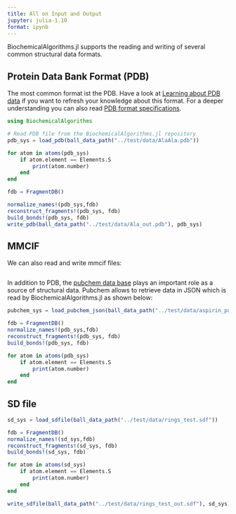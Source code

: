 ```yaml
---
title: All on Input and Output
jupyter: julia-1.10
format: ipynb
---
```

BiochemicalAlgorithms.jl supports the reading and writing of several common structural data formats. 

## Protein Data Bank Format (PDB)
The most common format ist the PDB. Have a look at [Learning about PDB data](https://pdb101.rcsb.org/learn/guide-to-understanding-pdb-data/introduction) if you want to refresh your knowledge about this format. For a deeper understanding you can also read [PDB format specifications](https://mmcif.wwpdb.org/pdbx-mmcif-home-page.html).
```julia
using BiochemicalAlgorithms
```

```julia
# Read PDB file from the BiochemicalAlgorithms.jl repository
pdb_sys = load_pdb(ball_data_path("../test/data/AlaAla.pdb"))

for atom in atoms(pdb_sys)
    if atom.element == Elements.S
        print(atom.number)
    end
end

fdb = FragmentDB()

normalize_names!(pdb_sys,fdb)
reconstruct_fragments!(pdb_sys, fdb)
build_bonds!(pdb_sys, fdb)
write_pdb(ball_data_path("../test/data/Ala_out.pdb"), pdb_sys)

```

## MMCIF
We can also read and write mmcif files:
```julia

```

In addition to PDB, the [pubchem data base](https://pubchem.ncbi.nlm.nih.gov/) plays an important role as a source of structural data. Pubchem allows to retrieve data in JSON which is read by BiochemicalAlgorithms.jl as shown below: 
```julia

pubchem_sys = load_pubchem_json(ball_data_path("../test/data/aspirin_pug.json"))

fdb = FragmentDB()
normalize_names!(pdb_sys,fdb)
reconstruct_fragments!(pdb_sys, fdb)
build_bonds!(pdb_sys, fdb)

for atom in atoms(pdb_sys)
    if atom.element == Elements.S
        print(atom.number)
    end
end
``` 

## SD file

```julia

sd_sys = load_sdfile(ball_data_path("../test/data/rings_test.sdf"))

fdb = FragmentDB()
normalize_names!(sd_sys,fdb)
reconstruct_fragments!(sd_sys, fdb)
build_bonds!(sd_sys, fdb)

for atom in atoms(sd_sys)
    if atom.element == Elements.S
        print(atom.number)
    end
end

write_sdfile(ball_data_path("../test/data/rings_test_out.sdf"), sd_sys)
``` 
